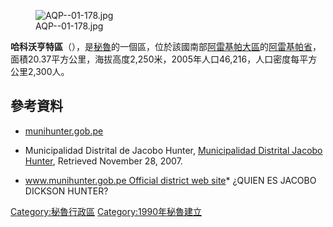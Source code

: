 [[Image:AQP--01-178.jpg|thumb]]

'''哈科沃亨特區'''（{{lang-es|Distrito de Jacobo Hunter}}），是[[秘魯|秘魯]]的一個區，位於該國南部[[阿雷基帕大區|阿雷基帕大區]]的[[阿雷基帕省|阿雷基帕省]]，面積20.37平方公里，海拔高度2,250米，2005年人口46,216，人口密度每平方公里2,300人。

==參考資料==
*[http://www.munihunter.gob.pe munihunter.gob.pe]{{Wayback|url=http://www.munihunter.gob.pe/ |date=20150402125351 }}
*{{es icon}} Municipalidad Distrital de Jacobo Hunter, [http://www.munihunter.gob.pe Municipalidad Distrital Jacobo Hunter]{{Wayback|url=http://www.munihunter.gob.pe/ |date=20150402125351 }}, Retrieved November 28, 2007.
* {{es icon}} [http://www.munihunter.gob.pe www.munihunter.gob.pe Official district web site]*  ¿QUIEN ES JACOBO DICKSON HUNTER?{{Wayback|url=http://www.munihunter.gob.pe/ |date=20140107182553 }} 

{{coord|16|19|40|S|71|35|45|W|type:adm3rd_source:itwiki|display=title}}

{{Peru-geo-stub}}
[[Category:秘魯行政區|Category:秘魯行政區]]
[[Category:1990年秘魯建立|Category:1990年秘魯建立]]